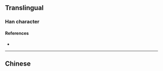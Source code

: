 {{character info}}
==Translingual==

===Han character===
{{Han char|rn=12|rad=八|as=05|sn=7|four=|canj=CHA|ids=⿱八白}}

====References====
* {{Han ref|kx=0127.170|hdz=10244.060|uh=34B6|ud=13494}}

----

==Chinese==
{{zh-see|公|a}}